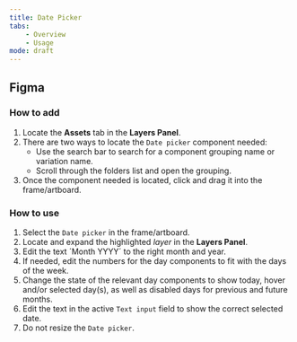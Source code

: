```yaml
---
title: Date Picker
tabs:
    - Overview
    - Usage
mode: draft
---
```


## Figma


### How to add

1. Locate the **Assets** tab in the **Layers Panel**.
2. There are two ways to locate the `Date picker` component needed: 
   	* Use the search bar to search for a component grouping name or variation name.
  	* Scroll through the folders list and open the grouping.
3. Once the component needed is located, click and drag it into the frame/artboard. 


### How to use

1. Select the `Date picker` in the frame/artboard. 
2. Locate and expand the highlighted *layer* in the **Layers Panel**.
3. Edit the text ´Month YYYY´ to the right month and year.
4. If needed, edit the numbers for the day components to fit with the days of the week.
5. Change the state of the relevant day components to show today, hover and/or selected day(s), as well as disabled days for previous and future months.
6. Edit the text in the active `Text input` field to show the correct selected date.
7. Do not resize the `Date picker`.
